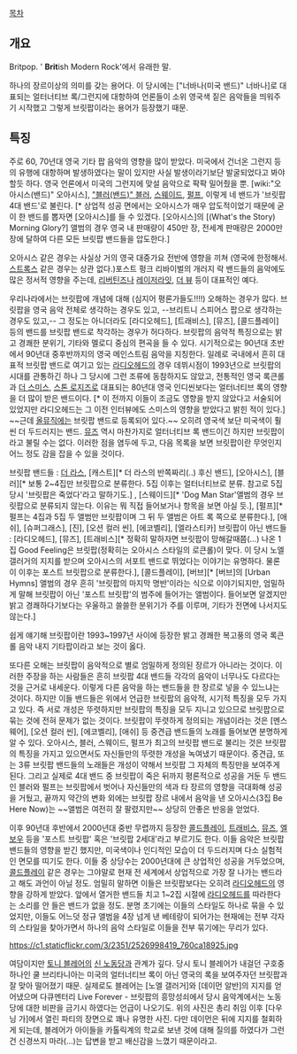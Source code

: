 [[목차]]
== 개요 ==
Britpop. ' '''Brit'''ish Modern Rock'에서 유래한 말.

하나의 장르이상의 의미를 갖는 용어다. 이 당시에는 ["너바나(미국 밴드)" 너바나]로 대표되는 얼터너티브 록/그런지에 대항하여 언론들이 소위 영국색 짙은 음악들을 띄워주기 시작했고 그렇게 브릿팝이라는 용어가 등장했기 때문.
== 특징 ==

주로 60, 70년대 영국 기타 팝 음악의 영향을 많이 받았다. 미국에서 건너온 그런지 등의 유행에 대항하며 발생하였다는 말이 있지만 사실 발생이라기보단 발굴되었다고 봐야할듯 하다. 영국 언론에서 미국의 그런지에 맞설 음악으로 팍팍 밀어줬을 뿐. [wiki:"오아시스(밴드)" 오아시스], [["블러(밴드)" 블러]], [[스웨이드]], [[펄프]], 이렇게 네 밴드가 '브릿팝 4대 밴드'로 불린다. [* 상업적 성공 면에서는 오아시스가 매우 압도적이었기 때문에 굳이 한 밴드를 뽑자면 [오아시스]를 들 수 있겠다. [오아시스]의 [(What's the Story) Morning Glory?] 앨범의 경우 영국 내 판매량이 450만 장, 전세계 판매량은 2000만 장에 달하여 다른 모든 브릿팝 밴드들을 압도한다.]

오아시스 같은 경우는 사실상 거의 영국 대중가요 전반에 영향을 끼쳐 (영국에 한정해서. [[스트록스]] 같은 경우는 상관 없다.)포스트 펑크 리바이벌의 개러지 락 밴드들의 음악에도 많은 정서적 영향을 주는데, [[리버틴즈]]나 [[레이저라잇]], [[더 뷰]] 등이 대표적인 예다.

우리나라에서는 브릿팝에 개념에 대해 (심지어 평론가들도!!!!) 오해하는 경우가 많다. 브릿팝을 영국 음악 전체로 생각하는 경우도 있고, --브리트니 스피어스 팝으로 생각하는 경우도 있고,-- 그 정도는 아니더라도 [라디오헤드], [트래비스], [뮤즈], [콜드플레이] 등의 밴드를 브릿팝 밴드로 착각하는 경우가 허다하다. 브릿팝의 음악적 특징으로는 밝고 경쾌한 분위기, 기타와 멜로디 중심의 편곡을 들 수 있다. 시기적으로는 90년대 초반에서 90년대 중후반까지의 영국 메인스트림 음악을 지칭한다. 일례로 국내에서 흔히 대표적 브릿팝 밴드로 여기고 있는 [[라디오헤드]]의 경우 데뷔시점이 1993년으로 브릿팝의 시대를 관통하긴 하나 그 당시에 그런 조류에 동참하지도 않았고, 전통적인 영국 록큰롤과 [[더 스미스]], [[스톤 로지즈]]로 대표되는 80년대 영국 인디씬보다는 얼터너티브 록의 영향을 더 많이 받은 밴드이다. [* 이 전까지 이들이 조금도 영향을 받지 않았다고 서술되어 있었지만 라디오헤드는 그 이전 인터뷰에도 스미스의 영향을 받았다고 밝힌 적이 있다.] ~~근데 [[올뮤직]]에는 브릿팝 밴드로 등록되어 있다.~~ 오히려 영국색 보단 미국색이 훨씬 더 두드러지는 밴드. [[뮤즈]] 역시 마찬가지로 얼터너티브 록 밴드이긴 하지만 브릿팝이라고 불릴 수는 없다. 이러한 점을 염두에 두고, 다음 목록을 보면 브릿팝이란 무엇인지 어느 정도 감을 잡을 수 있을 것이다.

브릿팝 밴드들 : [[더 라스]], [캐스트][* 더 라스의 반쪽짜리(..) 후신 밴드], [오아시스], [블러][* 보통 2~4집만 브릿팝으로 분류한다. 5집 이후는 얼터너티브로 분류. 참고로 5집 당시 '브릿팝은 죽었다'라고 말하기도.] , [스웨이드][* 'Dog Man Star'앨범의 경우 브릿팝으로 분류되지 않는다. 이유는 뭐 직접 들어보거나 항목을 보면 아실 듯.], [펄프][* 펄프는 4집과 5집 두 앨범만 브릿팝이며 그 뒤 두 앨범은 아트 록 쪽으로 분류한다.], [애쉬], [슈퍼그래스], [진], [오션 컬러 씬], [에코벨리], [엘라스티카] 
브릿팝이 아닌 밴드들 : [라디오헤드], [뮤즈], [트래비스][* 정확히 말하자면 브릿팝이 망해갈때쯤(…) 나온 1집 Good Feeling은 브릿팝(정확히는 오아시스 스타일의 로큰롤)이 맞다. 이 당시 노엘 갤러거의 지지를 받으며 오아시스의 서포트 밴드로 뛰었다는 이야기는 유명하다. 물론 이 이후는 포스트 브릿팝으로 분류한다.], [콜드플레이], [버브][* [버브]의 [Urban Hymns] 앨범의 경우 흔히 '브릿팝의 마지막 명반'이라는 식으로 이야기되지만, 엄밀하게 말해 브릿팝이 아닌 '포스트 브릿팝'의 범주에 들어가는 앨범이다. 들어보면 알겠지만 밝고 경쾌하다기보다는 우울하고 쓸쓸한 분위기가 주를 이루며, 기타가 전면에 나서지도 않는다.]

쉽게 얘기해 브릿팝이란 1993~1997년 사이에 등장한 밝고 경쾌한 복고풍의 영국 록큰롤 음악 내지 기타팝이라고 보는 것이 옳다.

또다른 오해는 브릿팝이 음악적으로 별로 엄밀하게 정의된 장르가 아니라는 것이다. 이러한 주장을 하는 사람들은 흔히 브릿팝 4대 밴드들 각각의 음악이 너무나도 다르다는 것을 근거로 내세운다. 이렇게 다른 음악을 하는 밴드들을 한 장르로 넣을 수 있느냐는 것이다. 하지만 이들 밴드들은 위에서 언급한 브릿팝의 음악적, 시기적 특징을 모두 가지고 있다. 즉 서로 개성은 뚜렷하지만 브릿팝의 특징을 모두 지니고 있으므로 브릿팝으로 묶는 것에 전혀 문제가 없는 것이다. 브릿팝이 뚜렷하게 정의되는 개념이라는 것은 [멘스웨어], [오션 컬러 씬], [에코벨리], [애쉬] 등 중견급 밴드들의 노래를 들어보면 분명하게 알 수 있다. 오아시스, 블러, 스웨이드, 펄프가 최고의 브릿팝 밴드로 불리는 것은 브릿팝의 특징을 가지고 있으면서도 자신들만의 뚜렷한 개성을 녹여냈기 때문이다. 중견급, 또는 3류 브릿팝 밴드들의 노래들은 개성이 약해서 브릿팝 그 자체의 특징만을 보여주게 된다. 그리고 실제로 4대 밴드 중 브릿팝이 죽은 뒤까지 평론적으로 성공을 거둔 두 밴드인 블러와 펄프는 브릿팝에서 벗어나 자신들만의 색과 타 장르의 영향을 극대화해 성공을 거뒀고, 끝까지 약간의 변화 외에는 브릿팝 장르 내에서 음악을 낸 오아시스(3집 Be Here Now)는 ~~앨범은 여전히 잘 팔렸지만~~ 상당히 안좋은 반응을 얻었다.

이후 90년대 후반에서 2000년대 중반 무렵까지 등장한 [[콜드플레이]], [[트래비스]], [[뮤즈]], [[엘보우]] 등을 '포스트 브릿팝' 혹은 '브릿팝 2세대'라고 부르기도 한다. 이들 음악은 브릿팝 밴드들의 영향을 받긴 했지만, 미국색이나 인디적인 모습이 더 두드러지며 다소 실험적인 면모를 띠기도 한다. 이들 중 상당수는 2000년대에 큰 상업적인 성공을 거두었으며, [[콜드플레이]] 같은 경우는 그야말로 현재 전 세계에서 상업적으로 가장 잘 나가는 밴드라고 해도 과언이 아닐 정도. 엄밀히 말하면 이들은 브릿팝보다는 오히려 [[라디오헤드]]의 영향을 강하게 받았다. 앞에서 열거한 밴드들 치고 1~2집 시절에 [[라디오헤드]]를 따라한다는 소리를 안 들은 밴드가 없을 정도. 분명 초기에는 이들의 스타일도 하나로 묶을 수 있었지만, 이들도 어느덧 정규 앨범을 4장 넘게 낸 베테랑이 되어가는 현재에는 전부 각자의 스타일을 찾아가면서 하나의 음악 스타일로 이들을 전부 묶기에는 무리가 있다.

https://c1.staticflickr.com/3/2351/2526998419_760ca18925.jpg

여담이지만 [[토니 블레어]]의 [[영국 노동당|신 노동당]]과 관계가 깊다. 당시 토니 블레어가 내걸던 구호중 하나인 쿨 브리타니아는 미국의 얼터너티브 록이 아닌 영국의 록을 보여주자던 브릿팝과 잘 맞아 떨어졌기 때문. 실제로도 블레어는 [노엘 갤러거]와 [데이먼 알반]의 지지를 얻어냈으며 다큐멘터리 Live Forever - 브릿팝의 흥망성쇠에서 당시 음악계에서는 노동당에 대한 비판을 금기시 하였다는 언급이 나오기도. 위의 사진은 총리 취임 이후 [다우닝 가]에서 열린 파티의 장면으로 꽤나 유명한 사진. 다만 데이먼은 뒤에 지지를 철회하게 되는데, 블레어가 아이들을 카톨릭계의 학교로 보낸 것에 대해 질의를 하였다가 그런건 신경쓰지 마라(…)는 답변을 받고 배신감을 느꼈기 때문이라고.
